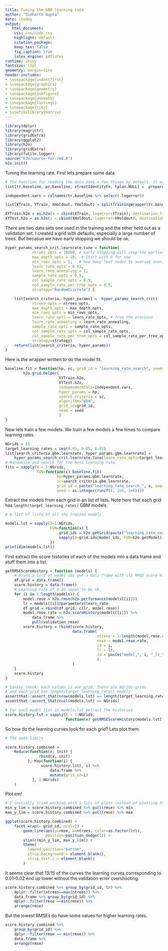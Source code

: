 ```yaml
---
title: Tuning the GBM learning rate
author: "Sidharth Gupta"
date: \today
output:
   html_document:
    css: css/code.css
    highlight: default
    citation_package:
    keep_tex: false
    fig_caption: true
    latex_engine: pdflatex
runtime: shiny
fontsize: 11pt
geometry: margin=1ine
header-includes:
- \usepackage{indentfirst}
- \usepackage{graphicx}
- \usepackage{geometry}
- \usepackage{subfigure}
- \usepackage{amsmath}
- \usepackage{listings}
- \usepackage{tikz}
- \usetikzlibrary{matrix}
---
```


```r
library(dplyr)
library(magrittr)
library(gridExtra)
library(ggplot2)
library(h2o)
library(gridExtra)
library(futile.logger)
source("h2o/source-for-rmd.R")
h2o.init()
```

Tuning the learning rate. First lets prepare some data

```r
# The function for reading the data does a few things by default. It makes categorical  variables where ever necessar, and log transforms the large variables like for taxes etc. See documentation of that function.
list[tr.baseline, pr.baseline, vtreatIdentityFn, tplan.NULL] =  prepareDataWrapper.h2o.gbm.baseline()

independent.vars = colnames(tr.baseline %>% select(-logerror))

list[XTrain, YTrain, XHoldout, YHoldout] = splitTrainingWrapper(tr.baseline, split_percent=0.90, YName="logerror")

XYTrain.h2o = as.h2o(x = cbind(XTrain, logerror=YTrain), destination_frame="XTrain.h2o")
XYTest.h2o = as.h2o(x = cbind(XHoldout, logerror=YHoldout), destination_frame="XTest.h2o")
```

<p>There are two data sets one used in the training and the other held out as a validation set. I created a grid with defaults, especially a large number of trees. But becasue we have early stopping we should be ok.</p>

```r
hyper_params_search_crit.learnrate.tune = function(
            ntrees_opts = 10000, # early stopping will stop the earlier.
            max_depth_opts = 10,  # Start with 6 for now
            min_rows_opts = 5,   # How many leaf nodes to average over, doing the log of # rows would be ok
            learn_rate_opts = 0.01,
            learn_rate_annealing = 1,
            sample_rate_opts = 0.9,
            col_sample_rate_opts = 0.9,
            col_sample_rate_per_tree_opts = 0.9,
            strategy="RandomDiscrete") {

    list[search_criteria, hyper_params] =  hyper_params_search_crit(
            ntrees_opts = ntrees_opts,
            max_depth_opts = max_depth_opts,
            min_rows_opts = min_rows_opts,
            learn_rate_opts = learn_rate_opts, # from the previous
            learn_rate_annealing = learn_rate_annealing,
            sample_rate_opts = sample_rate_opts,
            col_sample_rate_opts = col_sample_rate_opts,
            col_sample_rate_per_tree_opts = col_sample_rate_per_tree_opts,
            strategy=strategy)
    return(list(search_criteria, hyper_params))
}

```


Here is the wrapper written to do the model fit.
```r

baseline.fit = function(hp, sc, grid_id = "learning_rate_search", seed=123456) {
        h2o.grid.helper(
                        XYTrain.h2o,
                        XYTest.h2o,
                        independentCols=independent.vars,
                        hyper_params = hp,
                        search_criteria = sc,
                        algorithm="gbm",
                        grid_id=grid_id,
                        seed = seed
                        )
}
```

Now lets train a few models. We train a few models a few times to compare learning rates

```r
NGrids = 15
target_learning_rates = seq(0.01, 0.05, 0.01)
list[search_criteria.gbm.learnrate, hyper_params.gbm.learnrate] =
    hyper_params_search_crit.learnrate.tune(learn_rate_opts=target_learning_rates)
# Randomize and search for the best learning rate.
fits = sapply(X = 1:NGrids,
              FUN=function(x) baseline.fit(
                       hp=hyper_params.gbm.learnrate,
                       sc=search_criteria.gbm.learnrate,
                       grid_id = paste("learning_rate_search_", x, sep=''),
                       seed = as.integer(runif(1, 1e5, 1e6))))
```

Extract the models from each grid in an list of lists. Note here that each grid has `length(target_learning_rates)` GBM models.
```r
# A list of lists of all the trained models

models.lst = sapply(X=1:NGrids,
                    FUN=function(x) {
                        grid.ids = h2o.getGrid(paste("learning_rate_search_", x, sep=''))
                        sapply(X=grid.ids@model_ids, FUN=h2o.getModel)
                    })
print(dim(models.lst))
```

First extract the score histories of each of the models into a data frame
and stuff them into a list.
```r

getRMSEScoreHistory = function (models) {
    # Given a list of model ids get a data frame with its RMSE score history
    df.grid = data.frame()
    score.history = data.frame()
    # Learning rate of 0.03 seems to be ok.
    for (i in 1:length(models)) {
        model.rmse = h2o.rmse(h2o.performance(models[[i]]))
        lr = models[[i]]@parameters$learn_rate
        df.grid = rbind(df.grid, c(lr, model.rmse))
        model.rmse.rate = h2o.scoreHistory(models[[i]]) %>%
            data.frame %>%
            pull(validation_rmse)
        score.history = rbind(score.history,
                              data.frame(
                                         ntrees = 1:length(model.rmse.rate),
                                         rmse = model.rmse.rate,
                                         id = i,
                                         lr = lr,
                                         id = paste("model_", i, "_lr_", lr, sep='')
                                         )
                              )
    }
    score.history
}

# Sanity check: each column is one grid. There are NGrids grids
# and each grid has length(target_learning_rates) models
assertthat::assert_that(nrow(models.lst) == length(target_learning_rates))
assertthat::assert_that(ncol(models.lst) == NGrids)

# For each model list in models.lst extract the histories
score.history.lst = sapply(X = 1:NGrids,
                           function(x) getRMSEScoreHistory(models.lst[, x]))
```

So how do the learning curves look for each grid? Lets plot them.
```r
# The axes limits

score.history.combined =
    Reduce(function(x, init) {
               rbind(x, init)
          }, Map(function(i) {
                score.history.lst[, i] %>%
                    data.frame %>%
                    mutate(grid_id=i)
            }, 1:NGrids)
    )
```

Plot em!
```r

# I initially tried working with a lits of plots instead of plotting the data directly. Had trouble sizing the plots properly. So backed off and instead used a combined version of score history with vanialla ggplot.
min_y_lim = score.history.combined %>% pull(rmse) %>% min
max_y_lim = score.history.combined %>% pull(rmse) %>% max

ggplot(score.history.combined) +
    facet_wrap(~ grid_id, ncol=2) +
        geom_line(aes(y=rmse, x=ntrees, color=as.factor(lr)),
                  position=position_dodge(1)) +
        ylim(c(min_y_lim, max_y_lim)) +
        theme(
          legend.position="bottom",
          strip.background = element_blank(),
          strip.text.x = element_blank()
        )

```

It seems clear that 13/15 of the curves the learning curves corresponding to 0.01-0.02 end up lower without the validation error overshooting.

```r
score.history.combined %>% group_by(grid_id, lr) %>% 
    dplyr::filter(ntrees==max(ntrees)) %>%
    data.frame %>% group_by(grid_id) %>% 
    dplyr::filter(rmse ==min(rmse)) %>%
    arrange(rmse)

```

But the lowest RMSEs do have some values for higher learning rates.
```r
score.history.combined %>% 
    group_by(grid_id) %>% 
    dplyr::filter(rmse == min(rmse)) %>% 
    data.frame %>% 
    arrange(rmse)
```


